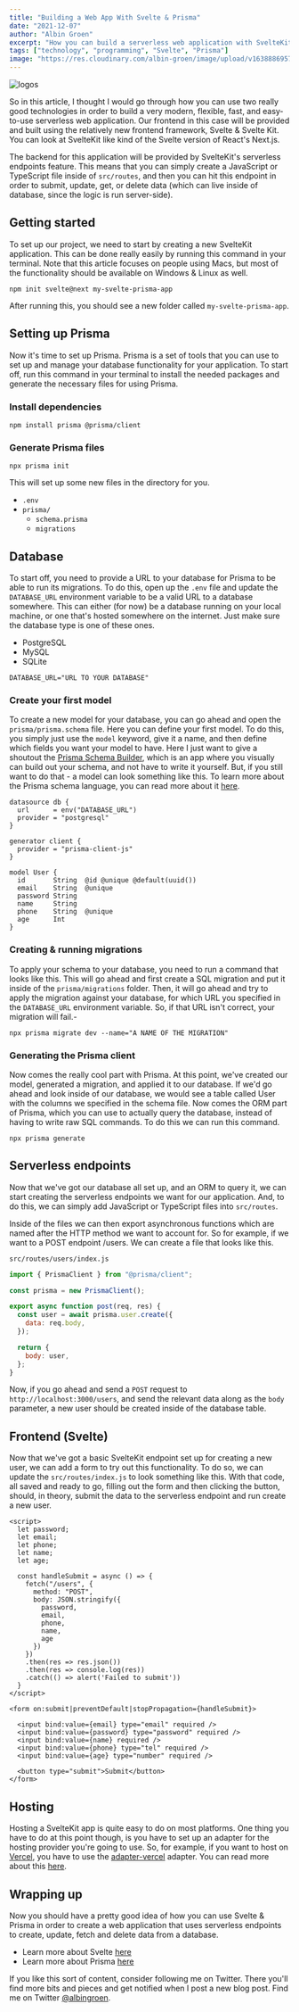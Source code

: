 ```yaml
---
title: "Building a Web App With Svelte & Prisma"
date: "2021-12-07"
author: "Albin Groen"
excerpt: "How you can build a serverless web application with SvelteKit & Prisma"
tags: ["technology", "programming", "Svelte", "Prisma"]
image: "https://res.cloudinary.com/albin-groen/image/upload/v1638886957/svelte-prisma-min_jntqkh.png"
---
```


![ logos](https://res.cloudinary.com/albin-groen/image/upload/v1638886957/svelte-prisma-min_jntqkh.png)

So in this article, I thought I would go through how you can use two really
good technologies in order to build a very modern, flexible, fast, and
easy-to-use serverless web application. Our frontend in this case will be
provided and built using the relatively new frontend framework, Svelte & Svelte
Kit. You can look at SvelteKit like kind of the Svelte version of React's
Next.js.

The backend for this application will be provided by SvelteKit's serverless
endpoints feature. This means that you can simply create a JavaScript or
TypeScript file inside of `src/routes`, and then you can hit this endpoint in
order to submit, update, get, or delete data (which can live inside of
database, since the logic is run server-side).

## Getting started

To set up our project, we need to start by creating a new SvelteKit
application. This can be done really easily by running this command in your
terminal. Note that this article focuses on people using Macs, but most of the
functionality should be available on Windows & Linux as well.

```shell
npm init svelte@next my-svelte-prisma-app
```

After running this, you should see a new folder called `my-svelte-prisma-app`.

## Setting up Prisma

Now it's time to set up Prisma. Prisma is a set of tools that you can use to
set up and manage your database functionality for your application. To start
off, run this command in your terminal to install the needed packages and
generate the necessary files for using Prisma.

### Install dependencies

```shell
npm install prisma @prisma/client
```

### Generate Prisma files

```shell
npx prisma init
```

This will set up some new files in the directory for you.

- `.env`
- `prisma/`
  - `schema.prisma`
  - `migrations`

## Database

To start off, you need to provide a URL to your database for Prisma to be able
to run its migrations. To do this, open up the `.env` file and update the
`DATABASE_URL` environment variable to be a valid URL to a database somewhere.
This can either (for now) be a database running on your local machine, or one
that's hosted somewhere on the internet. Just make sure the database type is
one of these ones.

- PostgreSQL
- MySQL
- SQLite

```plaintext
DATABASE_URL="URL TO YOUR DATABASE"
```

### Create your first model

To create a new model for your database, you can go ahead and open the
`prisma/prisma.schema` file. Here you can define your first model. To do this,
you simply just use the `model` keyword, give it a name, and then define which
fields you want your model to have. Here I just want to give a shoutout the
[Prisma Schema Builder](https://prismabuilder.io), which is an app where you
visually can build out your schema, and not have to write it yourself. But, if
you still want to do that - a model can look something like this. To learn more
about the Prisma schema language, you can read more about it
[here](https://www.prisma.io/docs/concepts/components/prisma-schema).

```Prisma
datasource db {
  url      = env("DATABASE_URL")
  provider = "postgresql"
}

generator client {
  provider = "prisma-client-js"
}

model User {
  id       String  @id @unique @default(uuid())
  email    String  @unique
  password String
  name     String
  phone    String  @unique
  age      Int
}
```

### Creating & running migrations

To apply your schema to your database, you need to run a command that looks
like this. This will go ahead and first create a SQL migration and put it inside
of the `prisma/migrations` folder. Then, it will go ahead and try to apply the
migration against your database, for which URL you specified in the
`DATABASE_URL` environment variable. So, if that URL isn't correct, your
migration will fail.-

```shell
npx prisma migrate dev --name="A NAME OF THE MIGRATION"
```

### Generating the Prisma client

Now comes the really cool part with Prisma. At this point, we've created our
model, generated a migration, and applied it to our database. If we'd go ahead
and look inside of our database, we would see a table called User with the
columns we specified in the schema file. Now comes the ORM part of Prisma,
which you can use to actually query the database, instead of having to write
raw SQL commands. To do this we can run this command.

```shell
npx prisma generate
```

## Serverless endpoints

Now that we've got our database all set up, and an ORM to query it, we can start
creating the serverless endpoints we want for our application. And, to do this,
we can simply add JavaScript or TypeScript files into `src/routes`.

Inside of the files we can then export asynchronous functions which are named
after the HTTP method we want to account for. So for example, if we want to a
POST endpoint /users. We can create a file that looks like this.

`src/routes/users/index.js`

```javascript
import { PrismaClient } from "@prisma/client";

const prisma = new PrismaClient();

export async function post(req, res) {
  const user = await prisma.user.create({
    data: req.body,
  });

  return {
    body: user,
  };
}
```

Now, if you go ahead and send a `POST` request to
`http://localhost:3000/users`, and send the relevant data along as the `body`
parameter, a new user should be created inside of the database table.

## Frontend (Svelte)

Now that we've got a basic SvelteKit endpoint set up for creating a new user,
we can add a form to try out this functionality. To do so, we can update the
`src/routes/index.js` to look something like this. With that code, all saved and
ready to go, filling out the form and then clicking the button, should, in
theory, submit the data to the serverless endpoint and run create a new user.

```svelte
<script>
  let password;
  let email;
  let phone;
  let name;
  let age;

  const handleSubmit = async () => {
    fetch("/users", {
      method: "POST",
      body: JSON.stringify({
        password,
        email,
        phone,
        name,
        age
      })
    })
    .then(res => res.json())
    .then(res => console.log(res))
    .catch(() => alert('Failed to submit'))
  }
</script>

<form on:submit|preventDefault|stopPropagation={handleSubmit}>

  <input bind:value={email} type="email" required />
  <input bind:value={password} type="password" required />
  <input bind:value={name} required />
  <input bind:value={phone} type="tel" required />
  <input bind:value={age} type="number" required />

  <button type="submit">Submit</button>
</form>
```

## Hosting

Hosting a SvelteKit app is quite easy to do on most platforms. One thing you
have to do at this point though, is you have to set up an adapter for the
hosting provider you're going to use. So, for example, if you want to host on
[Vercel](https://vercel.com), you have to use the
[adapter-vercel](https://github.com/sveltejs/kit/tree/master/packages/adapter-vercel)
adapter. You can read more about this
[here](https://kit.svelte.dev/docs#adapters).

## Wrapping up

Now you should have a pretty good idea of how you can use Svelte & Prisma in
order to create a web application that uses serverless endpoints to create,
update, fetch and delete data from a database.

- Learn more about Svelte [here](https://svelte.dev)
- Learn more about Prisma [here](https://prisma.io)

If you like this sort of content, consider following me on Twitter. There
you'll find more bits and pieces and get notified when I post a new blog post.
Find me on Twitter [@albingroen](https://twitter.com/albingroen).
